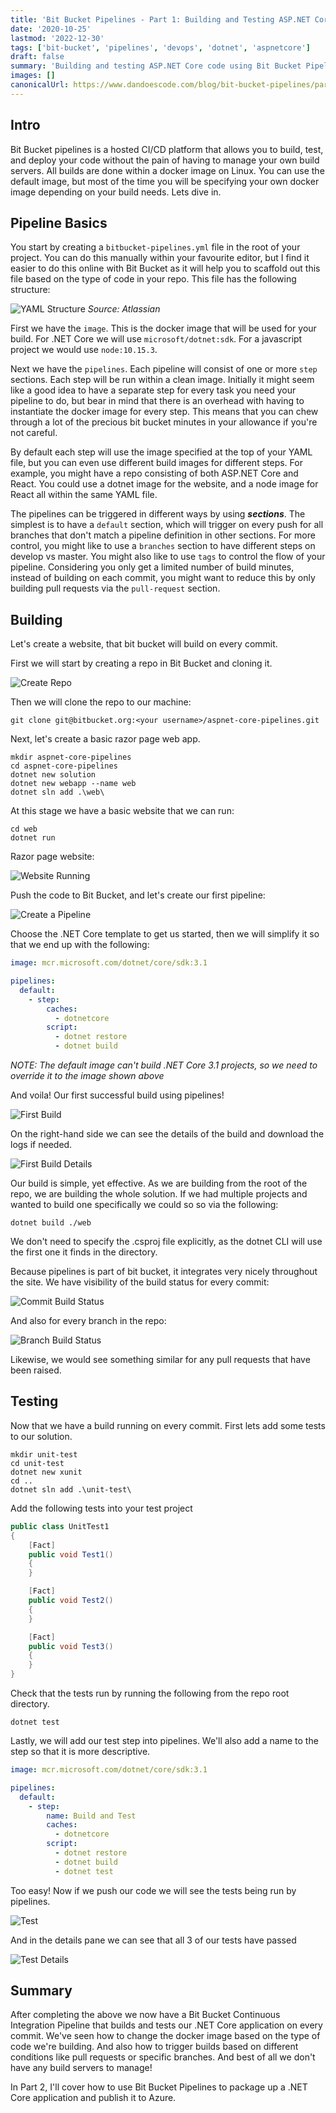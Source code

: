```yaml
---
title: 'Bit Bucket Pipelines - Part 1: Building and Testing ASP.NET Core'
date: '2020-10-25'
lastmod: '2022-12-30'
tags: ['bit-bucket', 'pipelines', 'devops', 'dotnet', 'aspnetcore']
draft: false
summary: 'Building and testing ASP.NET Core code using Bit Bucket Pipelines.'
images: []
canonicalUrl: https://www.dandoescode.com/blog/bit-bucket-pipelines/part-one-building-and-testing-aspnet-core
---
```


<BitBucketPipelinesSeriesHeader />

## Intro

Bit Bucket pipelines is a hosted CI/CD platform that allows you to build, test, and deploy your code without the pain of having to manage your own build servers.  All builds are done within a docker image on Linux.  You can use the default image, but most of the time you will be specifying your own docker image depending on your build needs.  Lets dive in.

## Pipeline Basics

You start by creating a ```bitbucket-pipelines.yml``` file in the root of your project.  You can do this manually within your favourite editor, but I find it easier to do this online with Bit Bucket as it will help you to scaffold out this file based on the type of code in your repo.  This file has the following structure:

![YAML Structure](/static/images/bit-bucket-pipelines/yml-structure.png)
*Source: Atlassian*

First we have the ```image```.  This is the docker image that will be used for your build.  For .NET Core we will use ```microsoft/dotnet:sdk```.  For a javascript project we would use ```node:10.15.3```.

Next we have the ```pipelines```.  Each pipeline will consist of one or more ```step``` sections.  Each step will be run within a clean image.  Initially it might seem like a good idea to have a separate step for every task you need your pipeline to do, but bear in mind that there is an overhead with having to instantiate the docker image for every step.  This means that you can chew through a lot of the precious bit bucket minutes in your allowance if you're not careful.

By default each step will use the image specified at the top of your YAML file, but you can even use different build images for different steps.  For example, you might have a repo consisting of both ASP.NET Core and React.  You could use a dotnet image for the website, and a node image for React all within the same YAML file.

The pipelines can be triggered in different ways by using ***sections***.  The simplest is to have a ```default``` section, which will trigger on every push for all branches that don't match a pipeline definition in other sections.  For more control, you might like to use a ```branches``` section to have different steps on develop vs master.  You might also like to use ```tags``` to control the flow of your pipeline.  Considering you only get a limited number of build minutes, instead of building on each commit, you might want to reduce this by only building pull requests via the ```pull-request``` section.

## Building
Let's create a website, that bit bucket will build on every commit.

First we will start by creating a repo in Bit Bucket and cloning it.

![Create Repo](/static/images/bit-bucket-pipelines/create-repo.png)

Then we will clone the repo to our machine:

```
git clone git@bitbucket.org:<your username>/aspnet-core-pipelines.git

```

Next, let's create a basic razor page web app.

```
mkdir aspnet-core-pipelines
cd aspnet-core-pipelines
dotnet new solution
dotnet new webapp --name web
dotnet sln add .\web\
```

At this stage we have a basic website that we can run:

```
cd web
dotnet run
```

Razor page website:

![Website Running](/static/images/bit-bucket-pipelines/website-running.png)

Push the code to Bit Bucket, and let's create our first pipeline:

![Create a Pipeline](/static/images/bit-bucket-pipelines/pipelines-menu.png)

Choose the .NET Core template to get us started, then we will simplify it so that we end up with the following:

```yaml
image: mcr.microsoft.com/dotnet/core/sdk:3.1

pipelines:
  default:
    - step:
        caches:
          - dotnetcore
        script:
          - dotnet restore
          - dotnet build
```

*NOTE: The default image can't build .NET Core 3.1 projects, so we need to override it to the image shown above*

And voila!  Our first successful build using pipelines!

![First Build](/static/images/bit-bucket-pipelines/first-build.png)

On the right-hand side we can see the details of the build and download the logs if needed.

![First Build Details](/static/images/bit-bucket-pipelines/first-build-details.png)

Our build is simple, yet effective.  As we are building from the root of the repo, we are building the whole solution.  If we had multiple projects and wanted to build one specifically we could so so via the following:

```
dotnet build ./web
```

We don't need to specify the .csproj file explicitly, as the dotnet CLI will use the first one it finds in the directory.

Because pipelines is part of bit bucket, it integrates very nicely throughout the site.  We have visibility of the build status for every commit:

![Commit Build Status](/static/images/bit-bucket-pipelines/commit-build-status.png)

And also for every branch in the repo:

![Branch Build Status](/static/images/bit-bucket-pipelines/branch-build-status.png)

Likewise, we would see something similar for any pull requests that have been raised.

## Testing
Now that we have a build running on every commit.  First lets add some tests to our solution.

```
mkdir unit-test
cd unit-test
dotnet new xunit
cd ..
dotnet sln add .\unit-test\
```

Add the following tests into your test project

```csharp
public class UnitTest1
{
    [Fact]
    public void Test1()
    {
    }

    [Fact]
    public void Test2()
    {
    }

    [Fact]
    public void Test3()
    {
    }
}
```

Check that the tests run by running the following from the repo root directory.

```
dotnet test
```

Lastly, we will add our test step into pipelines.  We'll also add a name to the step so that it is more descriptive.

```yaml
image: mcr.microsoft.com/dotnet/core/sdk:3.1

pipelines:
  default:
    - step:
        name: Build and Test
        caches:
          - dotnetcore
        script:
          - dotnet restore
          - dotnet build
          - dotnet test
```

Too easy!  Now if we push our code we will see the tests being run by pipelines.

![Test](/static/images/bit-bucket-pipelines/test.png)

And in the details pane we can see that all 3 of our tests have passed

![Test Details](/static/images/bit-bucket-pipelines/test-details.png)

## Summary
After completing the above we now have a Bit Bucket Continuous Integration Pipeline that builds and tests our .NET Core application on every commit.  We've seen how to change the docker image based on the type of code we're building.  And also how to trigger builds based on different conditions like pull requests or specific branches. And best of all we don't have any build servers to manage!

In Part 2, I'll cover how to use Bit Bucket Pipelines to package up a .NET Core application and publish it to Azure.

<BitBucketPipelinesSeriesResources />